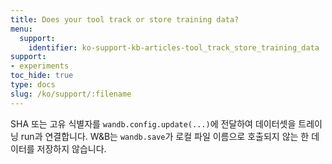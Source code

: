 ```yaml
---
title: Does your tool track or store training data?
menu:
  support:
    identifier: ko-support-kb-articles-tool_track_store_training_data
support:
- experiments
toc_hide: true
type: docs
slug: /ko/support/:filename
---
```


SHA 또는 고유 식별자를 `wandb.config.update(...)`에 전달하여 데이터셋을 트레이닝 run과 연결합니다. W\&B는 `wandb.save`가 로컬 파일 이름으로 호출되지 않는 한 데이터를 저장하지 않습니다.
